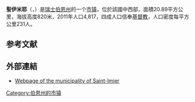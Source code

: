 {{noteTA|G1=瑞士地名}}
{{Infobox Switzerland municipality}}
'''聖伊米耶'''（{{lang-fr|Saint-Imier}}，{{IPA-fr|sɛ̃.t‿imje}}）是[[瑞士|瑞士]][[伯恩州|伯恩州]]的一个[[市镇_(瑞士)|市镇]]，位於該國中西部，面積20.89平方公里，海拔高度820米，2011年人口4,817，四成人口信奉[[基督教|基督教]]，人口密度每平方公里231人。

== 参考文献 ==
{{Reflist}}

==外部連結==
*[https://web.archive.org/web/20190630060623/http://www.saint-imier.ch/ Webpage of the municipality of Saint-Imier]

{{Switzerland-geo-stub}}
[[Category:伯恩州的市镇|Category:伯恩州的市镇]]